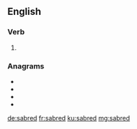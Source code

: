 ==English==

===Verb===
{{head|en|verb form}}

# {{en-past of|sabre}}

===Anagrams===
* {{l|en|ardebs}}
* {{l|en|beards}}
* {{l|en|breads}}
* {{l|en|debars}}

[[de:sabred]]
[[fr:sabred]]
[[ku:sabred]]
[[mg:sabred]]